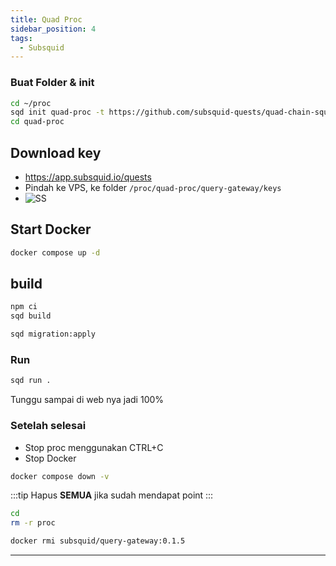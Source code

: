 ```yaml
---
title: Quad Proc
sidebar_position: 4
tags:
  - Subsquid
---
```


### Buat Folder & init

```sh filename="Node.js" copy
cd ~/proc
sqd init quad-proc -t https://github.com/subsquid-quests/quad-chain-squid
cd quad-proc
```

## Download key

- https://app.subsquid.io/quests
- Pindah ke VPS, ke folder `/proc/quad-proc/query-gateway/keys`
- ![SS](/img/squidproc.png)

## Start Docker

```sh filename="build" copy
docker compose up -d
```

## build

```sh filename="build" copy
npm ci
sqd build
```

```sh filename="migrate" copy
sqd migration:apply
```

### Run

```sh filename="run" copy
sqd run .
```

Tunggu sampai di web nya jadi 100%

### Setelah selesai
 - Stop proc menggunakan CTRL+C
 - Stop Docker

 ```sh filename="delete" copy
 docker compose down -v
 ```

:::tip 
Hapus **SEMUA** jika sudah mendapat point 
:::


```sh filename="delete" copy
cd
rm -r proc
```

```sh filename="delete" copy
docker rmi subsquid/query-gateway:0.1.5 
```

 ---